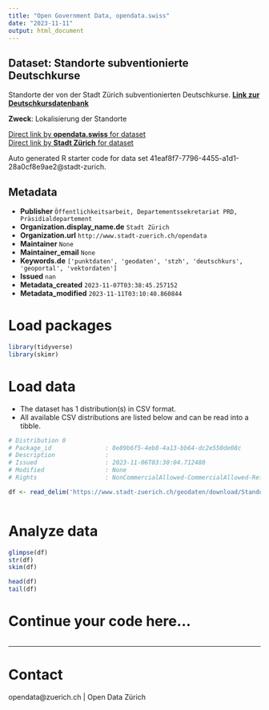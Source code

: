 ```yaml
---
title: "Open Government Data, opendata.swiss"
date: "2023-11-11"
output: html_document
---
```


## Dataset: Standorte subventionierte Deutschkurse

Standorte der von der Stadt Zürich subventionierten Deutschkurse. 
<a style='font-weight:bold' href='https://stadt-zuerich.ch/prd/de/index/stadtentwicklung/integrationsfoerderung/deutschkurse/datenbank_deutschkurse.html' target='_blank'>Link zur Deutschkursdatenbank</a>


**Zweck**: Lokalisierung der Standorte

[Direct link by **opendata.swiss** for dataset](https://opendata.swiss/de/dataset/standorte-subventionierte-deutschkurse)<br>
[Direct link by **Stadt Zürich** for dataset](https://data.stadt-zuerich.ch/dataset/geo_standorte_subventionierte_deutschkurse)

Auto generated R starter code for data set 41eaf8f7-7796-4455-a1d1-28a0cf8e9ae2@stadt-zurich.

## Metadata

- **Publisher** `Öffentlichkeitsarbeit, Departementssekretariat PRD, Präsidialdepartement`
- **Organization.display_name.de** `Stadt Zürich`
- **Organization.url** `http://www.stadt-zuerich.ch/opendata`
- **Maintainer** `None`
- **Maintainer_email** `None`
- **Keywords.de** `['punktdaten', 'geodaten', 'stzh', 'deutschkurs', 'geoportal', 'vektordaten']`
- **Issued** `nan`
- **Metadata_created** `2023-11-07T03:38:45.257152`
- **Metadata_modified** `2023-11-11T03:10:40.860844`


# Load packages

```r

library(tidyverse)
library(skimr)

```

# Load data

-   The dataset has 1 distribution(s) in CSV format.
-   All available CSV distributions are listed below and can be read into a tibble.

```r

# Distribution 0
# Package_id               : 8e89b6f5-4eb8-4a13-bb64-dc2e550de08c
# Description              : 
# Issued                   : 2023-11-06T03:30:04.712480
# Modified                 : None
# Rights                   : NonCommercialAllowed-CommercialAllowed-ReferenceNotRequired

df <- read_delim('https://www.stadt-zuerich.ch/geodaten/download/Standorte_subventionierte_Deutschkurse?format=10008')



```

# Analyze data

```r

glimpse(df)
str(df)
skim(df)

head(df)
tail(df)

```

# Continue your code here...

```r

```

------------------------------------------------------------------------

# Contact

opendata@zuerich.ch | Open Data Zürich
